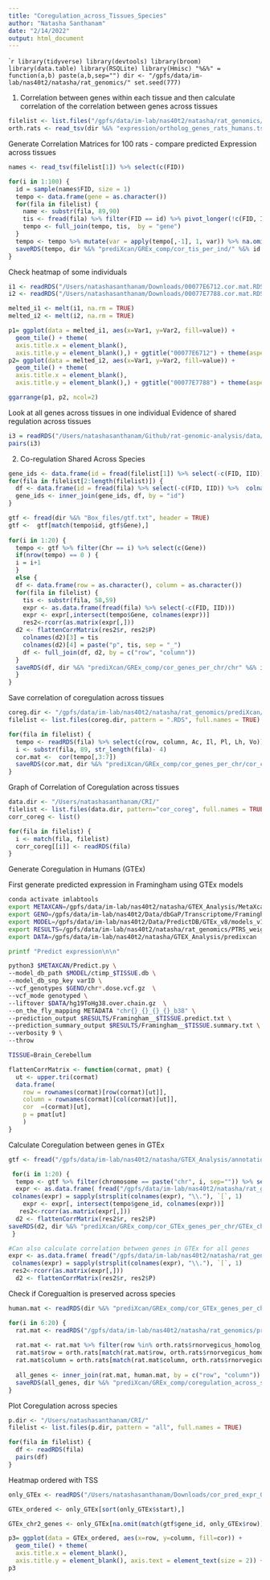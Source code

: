 ```yaml
---
title: "Coregulation_across_Tissues_Species"
author: "Natasha Santhanam"
date: "2/14/2022"
output: html_document
---
```


````r
library(tidyverse)
library(devtools)
library(broom)
library(data.table)
library(RSQLite)
library(Hmisc)
"%&%" = function(a,b) paste(a,b,sep="")
dir <- "/gpfs/data/im-lab/nas40t2/natasha/rat_genomics/"
set.seed(777)
```

1. Correlation between genes within each tissue and then
calculate correlation of the correlation between genes across tissues

```r
filelist <- list.files("/gpfs/data/im-lab/nas40t2/natasha/rat_genomics/prediXcan/metabolic_traits", pattern = "predict.txt", full.names = TRUE)
orth.rats <- read_tsv(dir %&% "expression/ortholog_genes_rats_humans.tsv", col_names = TRUE)
```

Generate Correlation Matrices for 100 rats - compare predicted Expression across tissues
```r
names <- read_tsv(filelist[1]) %>% select(c(FID))

for(i in 1:100) {
  id = sample(names$FID, size = 1)
  tempo <- data.frame(gene = as.character())
  for(fila in filelist) {
    name <- substr(fila, 89,90)
    tis <- fread(fila) %>% filter(FID == id) %>% pivot_longer(!c(FID, IID), names_to = "gene", values_to = name) %>% select(-c(FID, IID))
    tempo <- full_join(tempo, tis,  by = "gene")
  } 
  tempo <- tempo %>% mutate(var = apply(tempo[,-1], 1, var)) %>% na.omit()
  saveRDS(tempo, dir %&% "prediXcan/GREx_comp/cor_tis_per_ind/" %&% id %&% ".GREx.mat.RDS")
}
```


Check heatmap of some individuals
```r
i1 <- readRDS("/Users/natashasanthanam/Downloads/00077E6712.cor.mat.RDS")
i2 <- readRDS("/Users/natashasanthanam/Downloads/00077E7788.cor.mat.RDS")

melted_i1 <- melt(i1, na.rm = TRUE)
melted_i2 <- melt(i2, na.rm = TRUE)

p1= ggplot(data = melted_i1, aes(x=Var1, y=Var2, fill=value)) + 
  geom_tile() + theme(
  axis.title.x = element_blank(),
  axis.title.y = element_blank(),) + ggtitle("00077E6712") + theme(aspect.ratio = 1)
p2= ggplot(data = melted_i2, aes(x=Var1, y=Var2, fill=value)) + 
  geom_tile() + theme(
  axis.title.x = element_blank(),
  axis.title.y = element_blank(),) + ggtitle("00077E7788") + theme(aspect.ratio = 1)

ggarrange(p1, p2, ncol=2)
```

Look at all genes across tissues in one individual
Evidence of shared regulation across tissues
```r
i3 = readRDS("/Users/natashasanthanam/Github/rat-genomic-analysis/data/00077E81E8.GREx.mat.RDS") %>% select(-c(gene, var))
pairs(i3)
```



2.  Co-regulation Shared Across Species

```r
gene_ids <- data.frame(id = fread(filelist[1]) %>% select(-c(FID, IID)) %>%  colnames())
for(fila in filelist[2:length(filelist)]) {
  df <- data.frame(id = fread(fila) %>% select(-c(FID, IID)) %>%  colnames())
  gene_ids <- inner_join(gene_ids, df, by = "id")
}
```


```r
gtf <- fread(dir %&% "Box_files/gtf.txt", header = TRUE)
gtf <-  gtf[match(tempo$id, gtf$Gene),]
 
for(i in 1:20) {
  tempo <- gtf %>% filter(Chr == i) %>% select(c(Gene))
  if(nrow(tempo) == 0 ) {
  i = i+1  
  }
  else {
  df <- data.frame(row = as.character(), column = as.character())
  for(fila in filelist) {
    tis <- substr(fila, 58,59)
    expr <- as.data.frame(fread(fila) %>% select(-c(FID, IID)))
    expr <- expr[,intersect(tempo$Gene, colnames(expr))]
    res2<-rcorr(as.matrix(expr[,]))
  d2 <- flattenCorrMatrix(res2$r, res2$P)
    colnames(d2)[3] = tis
    colnames(d2)[4] = paste("p", tis, sep = "_")
    df <- full_join(df, d2, by = c("row", "column"))
  }
  saveRDS(df, dir %&% "prediXcan/GREx_comp/cor_genes_per_chr/chr" %&% i %&% ".RDS" )
  }
}
```


Save correlation of coregulation across tissues
```r
coreg.dir <- "/gpfs/data/im-lab/nas40t2/natasha/rat_genomics/prediXcan/GREx_comp/cor_genes_per_chr"
filelist <- list.files(coreg.dir, pattern = ".RDS", full.names = TRUE)

for(fila in filelist) {
  tempo <- readRDS(fila) %>% select(c(row, column, Ac, Il, Pl, Lh, Vo)) %>%
  i <- substr(fila, 89, str_length(fila)- 4)
  cor.mat <-  cor(tempo[,3:7])
  saveRDS(cor.mat, dir %&% "prediXcan/GREx_comp/cor_genes_per_chr/cor_coreg_chr" %&% i %&% ".RDS")
}
```


Graph of Correlation of Coregulation across tissues

```r
data.dir <- "/Users/natashasanthanam/CRI/"
filelist <- list.files(data.dir, pattern="cor_coreg", full.names = TRUE)
corr_coreg <- list()

for(fila in filelist) {
  i <- match(fila, filelist)
  corr_coreg[[i]] <- readRDS(fila)
}
```

Generate Coregulation in Humans (GTEx)

First generate predicted expression in Framingham using GTEx models
```bash
conda activate imlabtools
export METAXCAN=/gpfs/data/im-lab/nas40t2/natasha/GTEX_Analysis/MetaXcan/software
export GENO=/gpfs/data/im-lab/nas40t2/Data/dbGaP/Transcriptome/Framingham/imputed_hrc1.1
export MODEL=/gpfs/data/im-lab/nas40t2/Data/PredictDB/GTEx_v8/models_v1/eqtl/ctimp
export RESULTS=/gpfs/data/im-lab/nas40t2/natasha/rat_genomics/PTRS_weights/PGP
export DATA=/gpfs/data/im-lab/nas40t2/natasha/GTEX_Analysis/predixcan

printf "Predict expression\n\n"

python3 $METAXCAN/Predict.py \
--model_db_path $MODEL/ctimp_$TISSUE.db \
--model_db_snp_key varID \
--vcf_genotypes $GENO/chr*.dose.vcf.gz  \
--vcf_mode genotyped \
--liftover $DATA/hg19ToHg38.over.chain.gz  \
--on_the_fly_mapping METADATA "chr{}_{}_{}_{}_b38" \
--prediction_output $RESULTS/Framingham__$TISSUE.predict.txt \
--prediction_summary_output $RESULTS/Framingham__$TISSUE.summary.txt \
--verbosity 9 \
--throw

TISSUE=Brain_Cerebellum
```


```r
flattenCorrMatrix <- function(cormat, pmat) {
  ut <- upper.tri(cormat)
  data.frame(
    row = rownames(cormat)[row(cormat)[ut]],
    column = rownames(cormat)[col(cormat)[ut]],
    cor  =(cormat)[ut],
    p = pmat[ut]
    )
}
```


Calculate Coregulation between genes in GTEx
```r
gtf <- fread("/gpfs/data/im-lab/nas40t2/natasha/GTEX_Analysis/annotations_gencode_v26.tsv", header = TRUE)

 for(i in 1:20) {
  tempo <- gtf %>% filter(chromosome == paste("chr", i, sep="")) %>% select(c(gene_id))
  expr <- as.data.frame( fread("/gpfs/data/im-lab/nas40t2/natasha/rat_genomics/prediXcan/GREx_comp/Framingham_less_mem__Brain_Cerebellum.predict.txt")) %>% select(-c(FID, IID)) 
 colnames(expr) = sapply(strsplit(colnames(expr), "\\."), `[`, 1)
    expr <- expr[, intersect(tempo$gene_id, colnames(expr))]
   res2<-rcorr(as.matrix(expr[,]))
  d2 <- flattenCorrMatrix(res2$r, res2$P)
saveRDS(d2, dir %&% "prediXcan/GREx_comp/cor_GTEx_genes_per_chr/GTEx_chr" %&% i %&% ".RDS" )
 }

#Can also calculate correlation between genes in GTEx for all genes
expr <- as.data.frame( fread("/gpfs/data/im-lab/nas40t2/natasha/rat_genomics/prediXcan/GREx_comp/Framingham_less_mem__Brain_Cerebellum.predict.txt")) %>% select(-c(FID, IID)) 
 colnames(expr) = sapply(strsplit(colnames(expr), "\\."), `[`, 1)
 res2<-rcorr(as.matrix(expr[,]))
  d2 <- flattenCorrMatrix(res2$r, res2$P)
```



Check if Coregualtion is preserved across species

```r
human.mat <- readRDS(dir %&% "prediXcan/GREx_comp/cor_GTEx_genes_per_chr/cor_pred_expr_GTEx_all_genes.RDS") %>% select(-c(p)) %>% rename(GTEx = cor)

for(i in 6:20) {
  rat.mat <- readRDS("/gpfs/data/im-lab/nas40t2/natasha/rat_genomics/prediXcan/GREx_comp/cor_genes_per_chr/chr" %&% i %&% ".RDS") %>% select(-c(p_Ac, p_Il, p_Lh, p_Vo, p_Pl))
  
  rat.mat <- rat.mat %>% filter(row %in% orth.rats$rnorvegicus_homolog_ensembl_gene & column %in% orth.rats$rnorvegicus_homolog_ensembl_gene) 
  rat.mat$row = orth.rats[match(rat.mat$row, orth.rats$rnorvegicus_homolog_ensembl_gene),1]$ensembl_gene_id
  rat.mat$column = orth.rats[match(rat.mat$column, orth.rats$rnorvegicus_homolog_ensembl_gene),1]$ensembl_gene_id
  
  all_genes <- inner_join(rat.mat, human.mat, by = c("row", "column")) %>% select(-c(row, column)) %>% na.omit()
  saveRDS(all_genes, dir %&% "prediXcan/GREx_comp/coregulation_across_species/all_chr" %&% i %&% ".RDS" )
}
```


Plot Coregulation across species
```r
p.dir <- "/Users/natashasanthanam/CRI/"
filelist <- list.files(p.dir, pattern = "all", full.names = TRUE)

for(fila in filelist) {
  df <- readRDS(fila)
  pairs(df)
}

```


Heatmap ordered with TSS

```r
only_GTEx <- readRDS("/Users/natashasanthanam/Downloads/cor_pred_expr_GTEx_all_genes.RDS") %>% select(-c(p)) %>% mutate(start = gtf[match(only_GTEx$row, gtf$gene_id), 5]$start) %>% distinct(row, column, .keep_all = TRUE)

GTEx_ordered <- only_GTEx[sort(only_GTEx$start),]

GTEx_chr2_genes <- only_GTEx[na.omit(match(gtf$gene_id, only_GTEx$row)), ]

p3= ggplot(data = GTEx_ordered, aes(x=row, y=column, fill=cor)) + 
  geom_tile() + theme(
  axis.title.x = element_blank(),
  axis.title.y = element_blank(), axis.text = element_text(size = 2)) + ggtitle("Heatmap for predicted expression in GTEx Cerebellum")
p3
```


